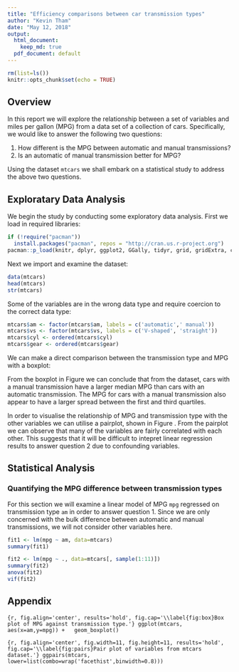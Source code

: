 ```yaml
---
title: "Efficiency comparisons between car transmission types"
author: "Kevin Tham"
date: "May 12, 2018"
output: 
  html_document:
    keep_md: true
  pdf_document: default
---
```


```r
rm(list=ls())
knitr::opts_chunk$set(echo = TRUE)
```

## Overview

In this report we will explore the relationship between a set of variables and miles per gallon (MPG) from a data set of a collection of cars. Specifically, we would like to answer the following two questions:

1. How different is the MPG between automatic and manual transmissions?
2. Is an automatic of manual transmission better for MPG?

Using the dataset `mtcars` we shall embark on a statistical study to address the above two questions.

## Exploratary Data Analysis

We begin the study by conducting some exploratory data analysis. First we load in required libraries:

```r
if (!require("pacman"))
  install.packages("pacman", repos = "http://cran.us.r-project.org")
pacman::p_load(knitr, dplyr, ggplot2, GGally, tidyr, grid, gridExtra, car)
```

Next we import and examine the dataset:

```r
data(mtcars)
head(mtcars)
str(mtcars)
```

Some of the variables are in the wrong data type and require coercion to the correct data type: 

```r
mtcars$am <- factor(mtcars$am, labels = c('automatic',' manual'))
mtcars$vs <- factor(mtcars$vs, labels = c('V-shaped', 'straight'))
mtcars$cyl <- ordered(mtcars$cyl)
mtcars$gear <- ordered(mtcars$gear)
```

We can make a direct comparison between the transmission type and MPG with a boxplot:



From the boxplot in Figure \ref{fig:box} we can conclude that from the dataset, cars with a manual transmission have a larger median MPG than cars with an automatic transmission. The MPG for cars with a manual transmission also appear to have a larger spread between the first and third quartiles.

In order to visualise the relationship of MPG and transmission type with the other variables we can utilise a pairplot, shown in Figure \ref{fig:pairs}. From the pairplot we can observe that many of the variables are fairly correlated with each other. This suggests that it will be difficult to intepret linear regression results to answer question 2 due to confounding variables.


## Statistical Analysis

### Quantifying the MPG difference between transmission types

For this section we will examine a linear model of MPG `mpg` regressed on transmission type `am` in order to answer question 1. Since we are only concerned with the bulk difference between automatic and manual transmissions, we will not consider other variables here. 

```r
fit1 <- lm(mpg ~ am, data=mtcars)
summary(fit1)

fit2 <- lm(mpg ~ ., data=mtcars[, sample(1:11)])
summary(fit2)
anova(fit2)
vif(fit2)
```

## Appendix

```{r, fig.align='center', results='hold', fig.cap='\\label{fig:box}Box plot of MPG against transmission type.'}
ggplot(mtcars, aes(x=am,y=mpg)) +
  geom_boxplot()
```

```{r, fig.align='center', fig.width=11, fig.height=11, results='hold', fig.cap='\\label{fig:pairs}Pair plot of variables from mtcars dataset.'}
ggpairs(mtcars, lower=list(combo=wrap('facethist',binwidth=0.8)))
```